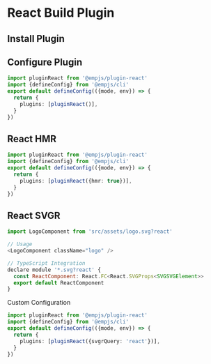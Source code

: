 # React Build Plugin

## Install Plugin

<PackageManagerTabs command="add @empjs/plugin-react -D" />

## Configure Plugin
```ts title="emp-config.js"
import pluginReact from '@empjs/plugin-react'
import {defineConfig} from '@empjs/cli'
export default defineConfig(({mode, env}) => {
  return {
    plugins: [pluginReact()],
  }
})
```
## React HMR
```ts title="emp-config.js"
import pluginReact from '@empjs/plugin-react'
import {defineConfig} from '@empjs/cli'
export default defineConfig(({mode, env}) => {
  return {
    plugins: [pluginReact({hmr: true})],
  }
})
```
## React SVGR
```js 
import LogoComponent from 'src/assets/logo.svg?react'

// Usage
<LogoComponent className="logo" />

// TypeScript Integration
declare module '*.svg?react' {
  const ReactComponent: React.FC<React.SVGProps<SVGSVGElement>>
  export default ReactComponent
}
```
Custom Configuration
```ts title="emp-config.js"
import pluginReact from '@empjs/plugin-react'
import {defineConfig} from '@empjs/cli'
export default defineConfig(({mode, env}) => {
  return {
    plugins: [pluginReact({svgrQuery: 'react'})],
  }
})
```